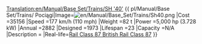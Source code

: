 [[Translation:en/Manual/Base Set/Trains/SH '40']]
{{<!--en-->pl/Manual/Base Set/Trains/<!--Trains-->Pociągi|Image=[[File:en/Manual/Base Set/Trains/Sh40.png]]
|Cost<!--Koszt-->=35156
|Speed<!--Prędkość-->=177 km/h (110 mph)
|Weight<!--Waga-->=82 t
|Power<!--Moc-->=5,000 hp (3.728 kW)
|Annual<!--Utrzymanie Roczne-->=2882
|Designed<!--Zaprojektowany-->=1973
|Lifespan<!--Długość życia-->=23
|Capacity<!--Pojemność-->=N/A
|Description<!--Opis-->=
|Real-life=[https://www.wikipedia.org/wiki/British Rail Class 87 British Rail Class 87]
}}